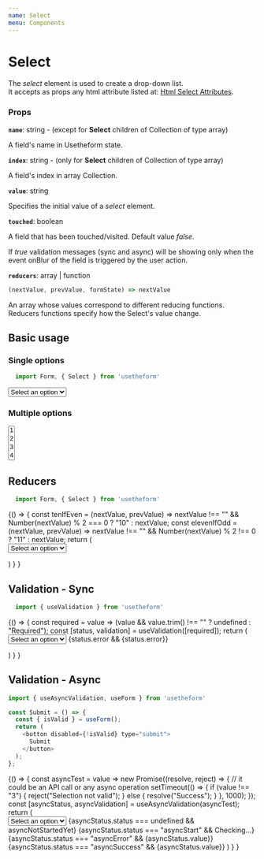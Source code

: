---
name: Select
menu: Components
---


# Select
The *select* element is used to create a drop-down list. <br />
It accepts as props any html attribute listed at: [Html Select Attributes](https://www.w3schools.com/tags/tag_select.asp).

### Props

**`name`**: string - (except for **Select** children of Collection of type array)

A field's name in Usetheform state.

**`index`**: string - (only for **Select** children of Collection of type array)

A field's index in array Collection.

**`value`**: string

Specifies the initial value of a *select* element.

**`touched`**: boolean

A field that has been touched/visited. Default value *false*. 

If *true* validation messages (sync and async) will be showing only when the event onBlur of the field is triggered by the user action.

**`reducers`**: array | function

```javascript
(nextValue, prevValue, formState) => nextValue
```
 
An array whose values correspond to different reducing functions.
Reducers functions specify how the Select's value change.

## Basic usage 

### Single options

```javascript
  import Form, { Select } from 'usetheform'
```

<Playground>
  <Form>
    <Select name="select">
      <option value="">Select an option</option>
      <option value="1">1</option>
      <option value="2">2</option>
      <option value="3">3</option>
      <option value="4">4</option>
    </Select>
  </Form>
</Playground>

### Multiple options

<Playground>
  <Form>
    <Select name="select" multiple>
      <option value="1">1</option>
      <option value="2">2</option>
      <option value="3">3</option>
      <option value="4">4</option>
    </Select>
  </Form>
</Playground>


## Reducers

```javascript
  import Form, { Select } from 'usetheform'
```

<Playground>
{() => {
    const tenIfEven = (nextValue, prevValue) => nextValue !== "" && Number(nextValue) % 2 === 0 ? "10" : nextValue;
    const elevenIfOdd = (nextValue, prevValue) => nextValue !== "" && Number(nextValue) % 2 !== 0 ? "11" : nextValue;
    return (
      <Form>
        <Select name="select" reducers={[tenIfEven, elevenIfOdd]}>
          <option value="">Select an option</option>
          <option value="1">1</option>
          <option value="2">2</option>
          <option value="3">3</option>
          <option value="4">4</option>
          <option value="10">10</option>
          <option value="11">11</option>
        </Select>
      </Form>
    )
  }
}
</Playground>

## Validation - Sync

```javascript
  import { useValidation } from 'usetheform'
```

<Playground>
{() => {
    const required = value => (value && value.trim() !== "" ? undefined : "Required");
    const [status, validation] = useValidation([required]);
    return (
      <Form>
        <Select name="selectRequired" touched {...validation}>
          <option value="">Select an option</option>
          <option value="1">1</option>
          <option value="2">2</option>
          <option value="3">3</option>
          <option value="4">4</option>
        </Select>
        {status.error && <label>{status.error}</label>}
      </Form>
    )
  }
}
</Playground>

## Validation - Async

```javascript
import { useAsyncValidation, useForm } from 'usetheform'

const Submit = () => {
  const { isValid } = useForm();
  return (
    <button disabled={!isValid} type="submit">
      Submit
    </button>
  );
};

```

<Playground>
{() => {
    const asyncTest = value =>
      new Promise((resolve, reject) => {
        // it could be an API call or any async operation
        setTimeout(() => {
          if (value !== "3") {
            reject("Selection not valid");
          } else {
            resolve("Success");
          }
        }, 1000);
    });
    const [asyncStatus, asyncValidation] = useAsyncValidation(asyncTest);
    return (
      <Form>
         <Select name="selectRequired" touched {...asyncValidation}>
          <option value="">Select an option</option>
          <option value="1">1</option>
          <option value="2">2</option>
          <option value="3">3</option>
        </Select>
        {asyncStatus.status === undefined && <label>asyncNotStartedYet</label>}
        {asyncStatus.status === "asyncStart" && <label>Checking...</label>}
        {asyncStatus.status === "asyncError" && <label>{asyncStatus.value}</label>}
        {asyncStatus.status === "asyncSuccess" && <label>{asyncStatus.value}</label>}
        <Submit />
      </Form>
    )
  }
}
</Playground>